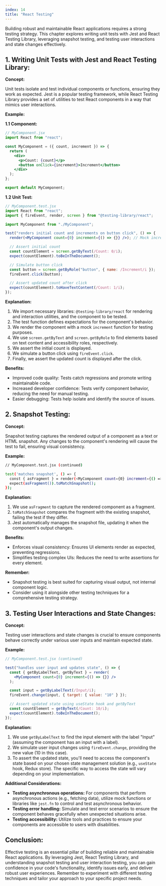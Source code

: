 ```yaml
---
index: 14
title: "React Testing"
---
```


Building robust and maintainable React applications requires a strong testing strategy. This chapter explores writing unit tests with Jest and React Testing Library, leveraging snapshot testing, and testing user interactions and state changes effectively.

## 1. Writing Unit Tests with Jest and React Testing Library:

**Concept:**

Unit tests isolate and test individual components or functions, ensuring they work as expected. Jest is a popular testing framework, while React Testing Library provides a set of utilities to test React components in a way that mimics user interactions.

**Example:**

**1.1 Component:**

```jsx
// MyComponent.jsx
import React from "react";

const MyComponent = ({ count, increment }) => {
  return (
    <div>
      <p>Count: {count}</p>
      <button onClick={increment}>Increment</button>
    </div>
  );
};

export default MyComponent;
```

**1.2 Unit Test:**

```jsx
// MyComponent.test.jsx
import React from "react";
import { fireEvent, render, screen } from "@testing-library/react";

import MyComponent from "./MyComponent";

test("renders initial count and increments on button click", () => {
  render(<MyComponent count={0} increment={() => {}} />); // Mock increment function

  // Assert initial count
  const countElement = screen.getByText(/Count: 0/i);
  expect(countElement).toBeInTheDocument();

  // Simulate button click
  const button = screen.getByRole("button", { name: /Increment/i });
  fireEvent.click(button);

  // Assert updated count after click
  expect(countElement).toHaveTextContent(/Count: 1/i);
});
```

**Explanation:**

1. We import necessary libraries: `@testing-library/react` for rendering and interaction utilities, and the component to be tested.
2. The test function defines expectations for the component's behavior.
3. We render the component with a mock `increment` function for testing purposes.
4. We use `screen.getByText` and `screen.getByRole` to find elements based on text content and accessibility roles, respectively.
5. We assert the initial count is displayed.
6. We simulate a button click using `fireEvent.click`.
7. Finally, we assert the updated count is displayed after the click.

**Benefits:**

- Improved code quality: Tests catch regressions and promote writing maintainable code.
- Increased developer confidence: Tests verify component behavior, reducing the need for manual testing.
- Easier debugging: Tests help isolate and identify the source of issues.

## 2. Snapshot Testing:

**Concept:**

Snapshot testing captures the rendered output of a component as a text or HTML snapshot. Any changes to the component's rendering will cause the test to fail, ensuring visual consistency.

**Example:**

```bash
// MyComponent.test.jsx (continued)

test('matches snapshot', () => {
  const { asFragment } = render(<MyComponent count={0} increment={() => {}} />);
  expect(asFragment()).toMatchSnapshot();
});
```

**Explanation:**

1. We use `asFragment` to capture the rendered component as a fragment.
2. `toMatchSnapshot` compares the fragment with the existing snapshot, failing the test if they differ.
3. Jest automatically manages the snapshot file, updating it when the component's output changes.

**Benefits:**

- Enforces visual consistency: Ensures UI elements render as expected, preventing regressions.
- Simplifies testing complex UIs: Reduces the need to write assertions for every element.

**Remember:**

- Snapshot testing is best suited for capturing visual output, not internal component logic.
- Consider using it alongside other testing techniques for a comprehensive testing strategy.

## 3. Testing User Interactions and State Changes:

**Concept:**

Testing user interactions and state changes is crucial to ensure components behave correctly under various user inputs and maintain expected state.

**Example:**

```jsx
// MyComponent.test.jsx (continued)

test("handles user input and updates state", () => {
  const { getByLabelText, getByText } = render(
    <MyComponent count={0} increment={() => {}} />
  );

  const input = getByLabelText(/Input/i);
  fireEvent.change(input, { target: { value: "10" } });

  // Assert updated state using useState hook and getByText
  const countElement = getByText(/Count: 10/i);
  expect(countElement).toBeInTheDocument();
});
```

**Explanation:**

1. We use `getByLabelText` to find the input element with the label "Input" (assuming the component has an input with a label).
2. We simulate user input changes using `fireEvent.change`, providing the new value (10 in this case).
3. To assert the updated state, you'll need to access the component's state based on your chosen state management solution (e.g., `useState` hook, Redux store). The specific way to access the state will vary depending on your implementation.

**Additional Considerations:**

- **Testing asynchronous operations:** For components that perform asynchronous actions (e.g., fetching data), utilize mock functions or libraries like `jest.fn` to control and test asynchronous behavior.
- **Testing error handling:** Simulate and test error scenarios to ensure the component behaves gracefully when unexpected situations arise.
- **Testing accessibility:** Utilize tools and practices to ensure your components are accessible to users with disabilities.

## Conclusion:

Effective testing is an essential pillar of building reliable and maintainable React applications. By leveraging Jest, React Testing Library, and understanding snapshot testing and user interaction testing, you can gain confidence in your code's functionality, identify issues early, and deliver robust user experiences. Remember to experiment with different testing techniques and tailor your approach to your specific project needs.
